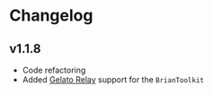 # Changelog

## v1.1.8

- Code refactoring
- Added [Gelato Relay](/integrations/gelato) support for the `BrianToolkit`
